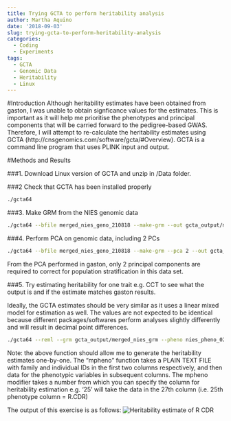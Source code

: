 ```yaml
---
title: Trying GCTA to perform heritability analysis
author: Martha Aquino
date: '2018-09-03'
slug: trying-gcta-to-perform-heritability-analysis
categories:
  - Coding
  - Experiments
tags:
  - GCTA
  - Genomic Data
  - Heritability
  - Linux
---
```


#Introduction
Although heritability estimates have been obtained from gaston, I was unable to obtain signficance values for the estimates. This is important as it will help me prioritise the phenotypes and principal components that will be carried forward to the pedigree-based GWAS. Therefore, I will attempt to re-calculate the heritability estimates using GCTA (http://cnsgenomics.com/software/gcta/#Overview). GCTA is a command line program that uses PLINK input and output. 

#Methods and Results 

###1. Download Linux version of GCTA and unzip in /Data folder.

###2 Check that GCTA has been installed properly 
```bash
./gcta64
```

###3. Make GRM from the NIES genomic data 
```bash
./gcta64 --bfile merged_nies_geno_210818 --make-grm --out gcta_output/merged_nies_grm
```

###4. Perform PCA on genomic data, including 2 PCs 
```bash
./gcta64 --bfile merged_nies_geno_210818 --make-grm --pca 2 --out gcta_output/merged_nies_pca
```

From the PCA performed in gaston, only 2 principal components are required to correct for population stratification in this data set. 

###5. Try estimating heritability for one trait e.g. CCT to see what the output is and if the estimate matches gaston results. 

Ideally, the GCTA estimates should be very similar as it uses a linear mixed model for estimation as well. The values are not expected to be identical because different packages/softwares perform analyses slightly differently and will result in decimal point differences. 

```bash
./gcta64 --reml --grm gcta_output/merged_nies_grm --pheno nies_pheno_020918.txt --mpheno 25 --reml-pred-rand -qcovar gcta_output/merged_nies_pca --out gcta_output/est_her_test
```

Note: the above function should allow me to generate the heritability estimates one-by-one. The "mpheno" function takes a PLAIN TEXT FILE with family and individual IDs in the first two columns respectively, and then data for the phenotypic variables in subsequent columns. The mpheno modifier takes a number from which you can specify the column for heritability estimation e.g. '25' will take the data in the 27th column (i.e. 25th phenotype column = R.CDR)

The output of this exercise is as follows: 
![Heritability estimate of R CDR](C:/Users/Martha/Documents/Honours/Project/honours.project/Data/gcta_output/r.cdr.estimate.test.png)
